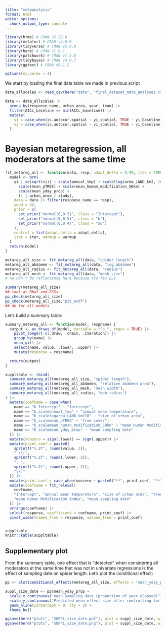 ```yaml
---
title: "metaanalysis"
format: html
editor_options: 
  chunk_output_type: console
---
```


```r
library(brms) # CRAN v2.22.0
library(metafor) # CRAN v4.8-0
library(tidyverse) # CRAN v2.0.0
library(here) # CRAN v1.0.1
library(patchwork) # CRAN v1.3.0
library(tidybayes) # CRAN v3.0.7
library(ggtext) # CRAN v0.1.2

options(mc.cores = 4)
```

We start by loading the final data table we made in previous script

```r
data_allscales <- read_csv(here("data", "final_dataset_meta_analyses.csv"))
```


```r
data <- data_allscales |>
  group_by(response_name, urban_area, year, team) |>
  filter(AICc_baseline == min(AICc_baseline)) |>
  mutate(
    yi = case_when(is.autocor.spatial ~ yi_spatial, TRUE ~ yi_baseline),
    vi = case_when(is.autocor.spatial ~ vi_spatial, TRUE ~ vi_baseline)
  )
```

# Bayesian metaregression, all moderators at the same time

```r
fit_metareg_all <- function(data, resp, adapt_delta = 0.99, iter = 4000, warmup = 2000) {
  model <- brm(
    yi | se(sqrt(vi)) ~ scale(annual_tmp) + scale(log(area_LAND_km2, 10)) +
      scale(mean_pTREE) + scale(mean_human_modification_50km) +
      scale(mean_yday_prop) +
      (1 | urban_area / study),
    data = data |> filter(response_name == resp),
    seed = 42,
    prior = c(
      set_prior("normal(0,0.5)", class = "Intercept"),
      set_prior("normal(0,0.5)", class = "b"),
      set_prior("normal(0,0.4)", class = "sd")
    ),
    control = list(adapt_delta = adapt_delta),
    iter = iter, warmup = warmup
  )
  return(model)
}

metareg_all_size <- fit_metareg_all(data, "spider_length")
metareg_all_abdomen <- fit_metareg_all(data, "log_abdomen")
metareg_all_radius <- fit_metareg_all(data, "radius")
metareg_all_mesh <- fit_metareg_all(data, "mesh_size")
# we don't do reflectance here because too few ESs
```

```r
summary(metareg_all_size)
## look at Rhat and ESSs
pp_check(metareg_all_size)
pp_check(metareg_all_size,"pit_ecdf")
## do for all models
```


Let's build a summary table:

```r
summary_metareg_all <- function(model, respname) {
  output <- as_draws_df(model, variable = "^b_", regex = TRUE) |>
    pivot_longer(-c(.draw, .chain, .iteration)) |>
    group_by(name) |>
    mean_qi() |>
    select(name, value, .lower, .upper) |>
    mutate(response = respname)

  return(output)
}
```

```r
suppltable <- rbind(
  summary_metareg_all(metareg_all_size, "spider length"),
  summary_metareg_all(metareg_all_abdomen, "relative abdomen area"),
  summary_metareg_all(metareg_all_mesh, "mesh width"),
  summary_metareg_all(metareg_all_radius, "web radius")
) |>
  mutate(coefname = case_when(
    name == "b_Intercept" ~ "Intercept",
    name == "b_scaleannual_tmp" ~ "annual mean temperature",
    name == "b_scalelogarea_LAND_km210" ~ "size of urban area",
    name == "b_scalemean_pTREE" ~ "tree cover",
    name == "b_scalemean_human_modification_50km" ~ "mean Human Modification index",
    name == "b_scalemean_yday_prop" ~ "mean sampling date"
  )) |>
  mutate(nonzero = sign(.lower) == sign(.upper)) |>
  mutate(print_coef = paste0(
    sprintf("%.2f", round(value, 2)),
    " \\[",
    sprintf("%.2f", round(.lower, 2)),
    ", ",
    sprintf("%.2f", round(.upper, 2)),
    "\\]"
  )) |>
  mutate(print_coef = case_when(nonzero ~ paste0("**", print_coef, "**"), TRUE ~ print_coef)) |>
  mutate(coefname = fct_relevel(
    coefname,
    "Intercept", "annual mean temperature", "size of urban area", "tree cover",
    "mean Human Modification index", "mean sampling date"
  )) |>
  arrange(coefname) |>
  select(response, coefficient = coefname, print_coef) |>
  pivot_wider(names_from = response, values_from = print_coef)


suppltable
knitr::kable(suppltable)
```

## Supplementary plot

From the summary table, one effect that is "detected" when considering all moderators at the same time that was not in univariate regressions is the effect of sampling date on spider length. Let's plot the conditional effect:

```r
pp <- plot(conditional_effects(metareg_all_size, effects = "mean_yday_prop"))

suppl_size_date <- pp$mean_yday_prop +
  scale_x_continuous("mean sampling date (proportion of year elapsed)") +
  scale_y_continuous("Predicted mean effect size after controlling for other moderators") +
  geom_hline(yintercept = 0, lty = 2) +
  theme_bw()
```

```r
ggsave(here("plots", "SUPPL_size_date.pdf"), plot = suppl_size_date, width = 5, height = 5)
ggsave(here("plots", "SUPPL_size_date.png"), plot = suppl_size_date, width = 5, height = 5)
```
